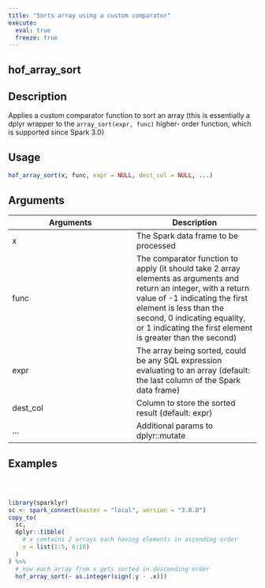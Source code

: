 ```yaml
---
title: "Sorts array using a custom comparator"
execute:
  eval: true
  freeze: true
---
```


## hof_array_sort

## Description
Applies a custom comparator function to sort an array (this is essentially a dplyr wrapper to the `array_sort(expr, func)` higher- order function, which is supported since Spark 3.0)


## Usage
```r
hof_array_sort(x, func, expr = NULL, dest_col = NULL, ...)
```

## Arguments
|Arguments|Description|
|---|---|
| x | The Spark data frame to be processed |
| func | The comparator function to apply (it should take 2 array elements as arguments and return an integer, with a return value of -1 indicating the first element is less than the second, 0 indicating equality, or 1 indicating the first element is greater than the second) |
| expr | The array being sorted, could be any SQL expression evaluating to an array (default: the last column of the Spark data frame) |
| dest_col | Column to store the sorted result (default: expr) |
| ... | Additional params to dplyr::mutate |








## Examples
```r



library(sparklyr)
sc <- spark_connect(master = "local", version = "3.0.0")
copy_to(
  sc,
  dplyr::tibble(
    # x contains 2 arrays each having elements in ascending order
    x = list(1:5, 6:10)
  )
) %>%
  # now each array from x gets sorted in descending order
  hof_array_sort(~ as.integer(sign(.y - .x)))



```
